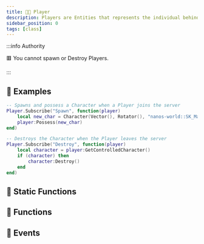 ```yaml
---
title: 👩‍💻 Player
description: Players are Entities that represents the individual behind the mouse and keyboard. Players are spawned automatically when connected to the server.
sidebar_position: 0
tags: [class]
---
```


<HeaderDeclaration type="Class" name="Player" />

:::info Authority

🟥 You cannot spawn or Destroy Players.

:::


## 🎒 Examples

```lua showLineNumbers
-- Spawns and possess a Character when a Player joins the server
Player.Subscribe("Spawn", function(player)
	local new_char = Character(Vector(), Rotator(), "nanos-world::SK_Male")
	player:Possess(new_char)
end)

-- Destroys the Character when the Player leaves the server
Player.Subscribe("Destroy", function(player)
	local character = player:GetControlledCharacter()
	if (character) then
		character:Destroy()
	end
end)
```


## 🗿 Static Functions

<StaticFunctionsDeclaration type="Class" name="Player" />


## 🦠 Functions

<FunctionsDeclaration type="Class" name="Player" />


## 🚀 Events

<EventsDeclaration type="Class" name="Player" />
